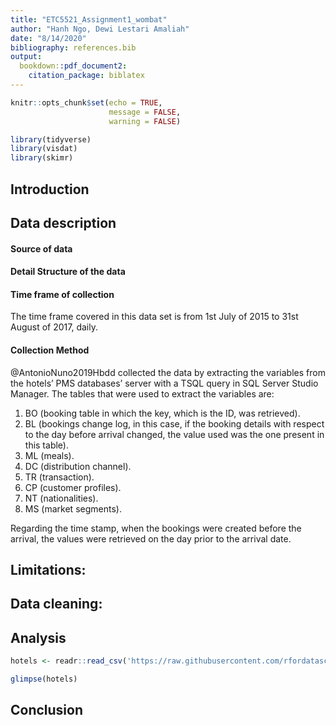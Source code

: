 ```yaml
---
title: "ETC5521_Assignment1_wombat"
author: "Hanh Ngo, Dewi Lestari Amaliah"
date: "8/14/2020"
bibliography: references.bib
output: 
  bookdown::pdf_document2:
    citation_package: biblatex
---
```


```r
knitr::opts_chunk$set(echo = TRUE,
                      message = FALSE,
                      warning = FALSE)
```

```r
library(tidyverse)
library(visdat)
library(skimr)
```

## Introduction


## Data description
#### Source of data


#### Detail Structure of the data


#### Time frame of collection

The time frame covered in this data set is from 1st July of 2015 to 31st August of 2017, daily. 


#### Collection Method

@AntonioNuno2019Hbdd collected the data by extracting the variables from the hotels' PMS databases' server with a TSQL query in SQL Server Studio Manager. The tables that were used to extract the variables are: 

1. BO (booking table in which the key, which is the ID, was retrieved).
2. BL (bookings change log, in this case, if the booking details with respect to the day before arrival changed, the value used was the one present in this table).
3. ML (meals).
4. DC (distribution channel).
5. TR (transaction).
6. CP (customer profiles).
7. NT (nationalities).
8. MS (market segments). 

Regarding the time stamp, when the bookings were created before the arrival, the values were retrieved on the day prior to the arrival date.

## Limitations:


## Data cleaning:


## Analysis

```r
hotels <- readr::read_csv('https://raw.githubusercontent.com/rfordatascience/tidytuesday/master/data/2020/2020-02-11/hotels.csv')
```

```r
glimpse(hotels)

```


## Conclusion

